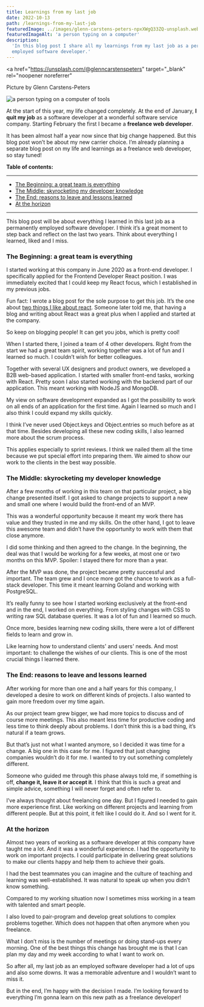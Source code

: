 ```yaml
---
title: Learnings from my last job
date: 2022-10-13
path: /learnings-from-my-last-job
featuredImage: ../images/glenn-carstens-peters-npxXWgQ33ZQ-unsplash.webp
featuredImageAlt: 'a person typing on a computer'
description:
  'In this blog post I share all my learnings from my last job as a permanent
  employed software developer.'
---
```


<a
  href="https://unsplash.com/@glenncarstenspeters"
  target="_blank"
  rel="noopener noreferrer"
>
  Picture by Glenn Carstens-Peters
</a>

![a person typing on a computer of tools](../images/glenn-carstens-peters-npxXWgQ33ZQ-unsplash.webp)

At the start of this year, my life changed completely. At the end of January, **I
quit my job** as a software developer at a wonderful software service company.
Starting February the first I became a **freelance web developer**.

It has been almost half a year now since that big change happened. But this
blog post won’t be about my new carrier choice. I’m already planning a
separate blog post on my life and learnings as a freelance web developer, so
stay tuned!

**Table of contents:**

---

- [The Beginning: a great team is everything](#the-beginning)
- [The Middle: skyrocketing my developer knowledge](#the-middle)
- [The End: reasons to leave and lessons learned](#the-end)
- [At the horizon](#at-the-horizon)

---

This blog post will be about everything I learned in this last job as a
permanently employed software developer. I think it’s a great moment to step back
and reflect on the last two years. Think about everything I learned, liked and
I miss.

### <a name='the-beginning'></a> The Beginning: a great team is everything

I started working at this company in June 2020 as a front-end developer. I
specifically applied for the Frontend Developer React position. I was
immediately excited that I could keep my React focus, which I established in my
previous jobs.

Fun fact: I wrote a blog post for the sole purpose to get this job. It’s the one
about [two things I like about react](/blog/two-good-reasons-to-use-react/).
Someone later told me, that having a blog and writing about React was a great
plus when I applied and started at the company.

So keep on blogging people! It can get you jobs, which is pretty cool!

When I started there, I joined a team of 4 other developers. Right from the
start we had a great team spirit, working together was a lot of fun and I
learned so much. I couldn’t wish for better colleagues.

Together with several UX designers and product owners, we developed a B2B web-based application. I started with smaller front-end tasks, working with
React. Pretty soon I also started working with the backend part of our
application. This meant working with NodeJS and MongoDB.

My view on software development expanded as I got the possibility to work on all
ends of an application for the first time. Again I learned so much and I also
think I could expand my skills quickly.

I think I’ve never used Object.keys and Object.entries so much before as at that
time. Besides developing all these new coding skills, I also learned more about
the scrum process.

This applies especially to sprint reviews. I think we nailed them all the time
because we put special effort into preparing them. We aimed to show our work to
the clients in the best way possible.

### <a name='the-middle'></a> The Middle: skyrocketing my developer knowledge

After a few months of working in this team on that particular project, a big change
presented itself. I got asked to change projects to support a new and small one
where I would build the front-end of an MVP.

This was a wonderful opportunity because it meant my work there has value and
they trusted in me and my skills. On the other hand, I got to leave this awesome
team and didn’t have the opportunity to work with them that close anymore.

I did some thinking and then agreed to the change. In the beginning, the deal was
that I would be working for a few weeks, at most one or two months on this MVP.
Spoiler: I stayed there for more than a year.

After the MVP was done, the project became pretty successful and important. The
team grew and I once more got the chance to work as a full-stack developer. This
time it meant learning Goland and working with PostgreSQL.

It’s really funny to see how I started working exclusively at the front-end and
in the end, I worked on everything. From styling changes with CSS to writing raw
SQL database queries. It was a lot of fun and I learned so much.

Once more, besides learning new coding skills, there were a lot of different
fields to learn and grow in.

Like learning how to understand clients' and users' needs. And most important: to
challenge the wishes of our clients. This is one of the most crucial things I
learned there.

### <a name='the-end'></a> The End: reasons to leave and lessons learned

After working for more than one and a half years for this company, I developed a
desire to work on different kinds of projects. I also wanted to gain more freedom
over my time again.

As our project team grew bigger, we had more topics to discuss and of course
more meetings. This also meant less time for productive coding and less time to
think deeply about problems. I don’t think this is a bad thing, it’s natural if
a team grows.

But that’s just not what I wanted anymore, so I decided it was time for a
change. A big one in this case for me. I figured that just changing companies
wouldn’t do it for me. I wanted to try out something completely different.

Someone who guided me through this phase always told me, if something is off, **change it, leave it or accept it**. I think that this is such a great and simple advice, something I will never forget and often refer to.

I’ve always thought about freelancing one day. But I figured I needed to gain
more experience first. Like working on different projects and learning from
different people. But at this point, it felt like I could do it. And so I went
for it.

<CoffeeHint />

### <a name='at-the-horizon'></a> At the horizon

Almost two years of working as a software developer at this company have taught me
a lot. And it was a wonderful experience. I had the opportunity to work on
important projects. I could participate in delivering great solutions to make
our clients happy and help them to achieve their goals.

I had the best teammates you can imagine and the culture of teaching and
learning was well-established. It was natural to speak up when you didn’t
know something.

Compared to my working situation now I sometimes miss working in a team with
talented and smart people.

I also loved to pair-program and develop great solutions to complex problems
together. Which does not happen that often anymore when you freelance.

What I don’t miss is the number of meetings or doing stand-ups every
morning. One of the best things this change has brought me is that I can plan
my day and my week according to what I want to work on.

So after all, my last job as an employed software developer had a lot of ups and also some downs. It was a memorable adventure and I wouldn’t want to
miss it.

But in the end, I’m happy with the decision I made. I’m looking forward to
everything I’m gonna learn on this new path as a freelance developer!
